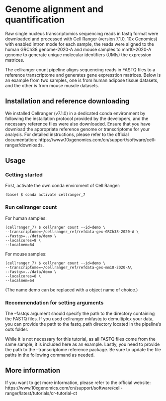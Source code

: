 # Genome alignment and quantification
Raw single nucleus transcriptomics sequencing reads in fastq format were downloaded and processed with Cell Ranger (version 7.1.0, 10x Genomics) with enabled intron mode for each sample, the reads were aligned to the human GRCh38 genome-2020-A and mouse samples to mm10-2020-A genome to generate unique molecular identifiers (UMIs) the expression matrices.

The cellranger count pipeline aligns sequencing reads in FASTQ files to a reference transcriptome and generates gene expresstion matrices. Below is an example from two samples, one is from human adipose tissue datasets, and the other is from mouse muscle datasets.

## Installation and reference downloading
We installed Cellranger (v7.1.0) in a dedicated conda environment by following the installation protocol provided by the developers, and the necessary reference files were also downloaded. Ensure that you have download the appropriate reference genome or transcriptome for your analysis. For detailed instructions, please refer to the official documentation: https://www.10xgenomics.com/cn/support/software/cell-ranger/downloads.

## Usage
### Getting started
First, activate the own conda enviroment of Cell Ranger:
```shell
(base) $ conda activate cellranger_7
```

### Run cellranger count
For human samples:
```shell
(cellranger_7) $ cellranger count --id=demo \
--transcriptome=~/cellranger_ref/refdata-gex-GRCh38-2020-A \ 
--fastqs=../data/demo \
--localcores=8 \
--localmem=64
```

For mouse samples:
```shell
(cellranger_7) $ cellranger count --id=demo \
--transcriptome=~/cellranger_ref/refdata-gex-mm10-2020-A\ 
--fastqs=../data/demo \
--localcores=8 \
--localmem=64
```
(The name demo can be replaced with a object name of choice.)

### Recommendation for setting arguments
The --fastqs argument should specify the path to the directory containing the FASTQ files. If you used cellranger mkfastq to demultiplex your data, you can provide the path to the fastq_path directory located in the pipeline’s outs folder.

While it is not necessary for this tutorial, as all FASTQ files come from the same sample, it is included here as an example. Lastly, you need to provide the path to the --transcriptome reference package. Be sure to update the file paths in the following command as needed.

## More information
If you want to get more information, please refer to the official website:
https://www.10xgenomics.com/cn/support/software/cell-ranger/latest/tutorials/cr-tutorial-ct
